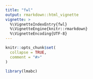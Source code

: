 ```yaml
---
title: "fwl"
output: rmarkdown::html_vignette
vignette: >
  %\VignetteIndexEntry{fwl}
  %\VignetteEngine{knitr::rmarkdown}
  %\VignetteEncoding{UTF-8}
---
```


```r
knitr::opts_chunk$set(
  collapse = TRUE,
  comment = "#>"
)
```

```r
library(lmabc)
```
